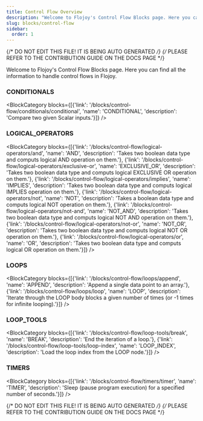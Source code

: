 ```yaml
---
title: Control Flow Overview
description: "Welcome to Flojoy's Control Flow Blocks page. Here you can find all the information to handle control flows in Flojoy."
slug: blocks/control-flow
sidebar:
  order: 1
---
```


{/* DO NOT EDIT THIS FILE! IT IS BEING AUTO GENERATED */}
{/* PLEASE REFER TO THE CONTRIBUTION GUIDE ON THE DOCS PAGE */}


Welcome to Flojoy's Control Flow Blocks page. Here you can find all the information to handle control flows in Flojoy.

### CONDITIONALS
<BlockCategory blocks={[{'link': '/blocks/control-flow/conditionals/conditional', 'name': 'CONDITIONAL', 'description': 'Compare two given Scalar inputs.'}]} />

### LOGICAL_OPERATORS
<BlockCategory blocks={[{'link': '/blocks/control-flow/logical-operators/and', 'name': 'AND', 'description': 'Takes two boolean data type and computs logical AND operation on them.'}, {'link': '/blocks/control-flow/logical-operators/exclusive-or', 'name': 'EXCLUSIVE_OR', 'description': 'Takes two boolean data type and computs logical EXCLUSIVE OR operation on them.'}, {'link': '/blocks/control-flow/logical-operators/implies', 'name': 'IMPLIES', 'description': 'Takes two boolean data type and computs logical IMPLIES operation on them.'}, {'link': '/blocks/control-flow/logical-operators/not', 'name': 'NOT', 'description': 'Takes a boolean data type and computs logical NOT operation on them.'}, {'link': '/blocks/control-flow/logical-operators/not-and', 'name': 'NOT_AND', 'description': 'Takes two boolean data type and computs logical NOT AND operation on them.'}, {'link': '/blocks/control-flow/logical-operators/not-or', 'name': 'NOT_OR', 'description': 'Takes two boolean data type and computs logical NOT OR operation on them.'}, {'link': '/blocks/control-flow/logical-operators/or', 'name': 'OR', 'description': 'Takes two boolean data type and computs logical OR operation on them.'}]} />

### LOOPS
<BlockCategory blocks={[{'link': '/blocks/control-flow/loops/append', 'name': 'APPEND', 'description': 'Append a single data point to an array.'}, {'link': '/blocks/control-flow/loops/loop', 'name': 'LOOP', 'description': 'Iterate through the LOOP body blocks a given number of times (or -1 times for infinite looping).'}]} />

### LOOP_TOOLS
<BlockCategory blocks={[{'link': '/blocks/control-flow/loop-tools/break', 'name': 'BREAK', 'description': 'End the iteration of a loop.'}, {'link': '/blocks/control-flow/loop-tools/loop-index', 'name': 'LOOP_INDEX', 'description': 'Load the loop index from the LOOP node.'}]} />

### TIMERS
<BlockCategory blocks={[{'link': '/blocks/control-flow/timers/timer', 'name': 'TIMER', 'description': 'Sleep (pause program execution) for a specified number of seconds.'}]} />

{/* DO NOT EDIT THIS FILE! IT IS BEING AUTO GENERATED */}
{/* PLEASE REFER TO THE CONTRIBUTION GUIDE ON THE DOCS PAGE */}
